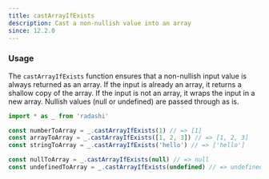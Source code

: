 ```yaml
---
title: castArrayIfExists
description: Cast a non-nullish value into an array
since: 12.2.0
---
```


### Usage

The `castArrayIfExists` function ensures that a non-nullish input value is always returned as an array. If the input is already an array, it returns a shallow copy of the array. If the input is not an array, it wraps the input in a new array. Nullish values (null or undefined) are passed through as is.

```ts twoslash
import * as _ from 'radashi'

const numberToArray = _.castArrayIfExists(1) // => [1]
const arrayToArray = _.castArrayIfExists([1, 2, 3]) // => [1, 2, 3]
const stringToArray = _.castArrayIfExists('hello') // => ['hello']

const nullToArray = _.castArrayIfExists(null) // => null
const undefinedToArray = _.castArrayIfExists(undefined) // => undefined
```
